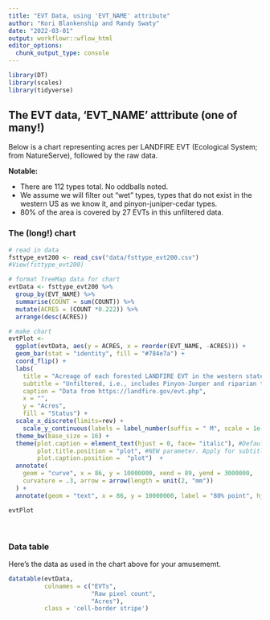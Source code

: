 ```yaml
---
title: "EVT Data, using 'EVT_NAME' attribute"
author: "Kori Blankenship and Randy Swaty"
date: "2022-03-01"
output: workflowr::wflow_html
editor_options:
  chunk_output_type: console
---
```


```r
library(DT)
library(scales)
library(tidyverse)
```


## The EVT data, 'EVT_NAME' atttribute (one of many!)

Below is a chart representing acres per LANDFIRE EVT (Ecological System; from NatureServe), followed by the raw data.  

**Notable:**

 * There are 112 types total.  No oddballs noted.
 * We assume we will filter out "wet" types, types that do not exist in the western US as we know it, and pinyon-juniper-cedar types.
 * 80% of the area is covered by 27 EVTs in this unfiltered data.  


### The (long!) chart

```r

# read in data
fsttype_evt200 <- read_csv("data/fsttype_evt200.csv")
#View(fsttype_evt200)

# format TreeMap data for chart
evtData <- fsttype_evt200 %>%
  group_by(EVT_NAME) %>%
  summarise(COUNT = sum(COUNT)) %>%
  mutate(ACRES = (COUNT *0.222)) %>%
  arrange(desc(ACRES))

# make chart
evtPlot <-
  ggplot(evtData, aes(y = ACRES, x = reorder(EVT_NAME, -ACRES))) +
  geom_bar(stat = "identity", fill = "#784e7a") +
  coord_flip() +
  labs(
    title = "Acreage of each forested LANDFIRE EVT in the western states",
    subtitle = "Unfiltered, i.e., includes Pinyon-Junper and riparian types",
    caption = "Data from https://landfire.gov/evt.php",
    x = "",
    y = "Acres",
    fill = "Status") +
  scale_x_discrete(limits=rev) +
	scale_y_continuous(labels = label_number(suffix = " M", scale = 1e-6)) + 
  theme_bw(base_size = 16) + 
  theme(plot.caption = element_text(hjust = 0, face= "italic"), #Default is hjust=1
        plot.title.position = "plot", #NEW parameter. Apply for subtitle too.
        plot.caption.position =  "plot")  +
  annotate(
    geom = "curve", x = 86, y = 10000000, xend = 89, yend = 3000000,
    curvature = .3, arrow = arrow(length = unit(2, "mm"))
  ) +
  annotate(geom = "text", x = 86, y = 10000000, label = "80% point", hjust = "left")

evtPlot

```
 
 <br>
 
### Data table


Here's the data as used in the chart above for your amusememt.
<br>

```r


datatable(evtData,
          colnames = c("EVTs",
                       "Raw pixel count",
                       "Acres"),
          class = 'cell-border stripe')

```





